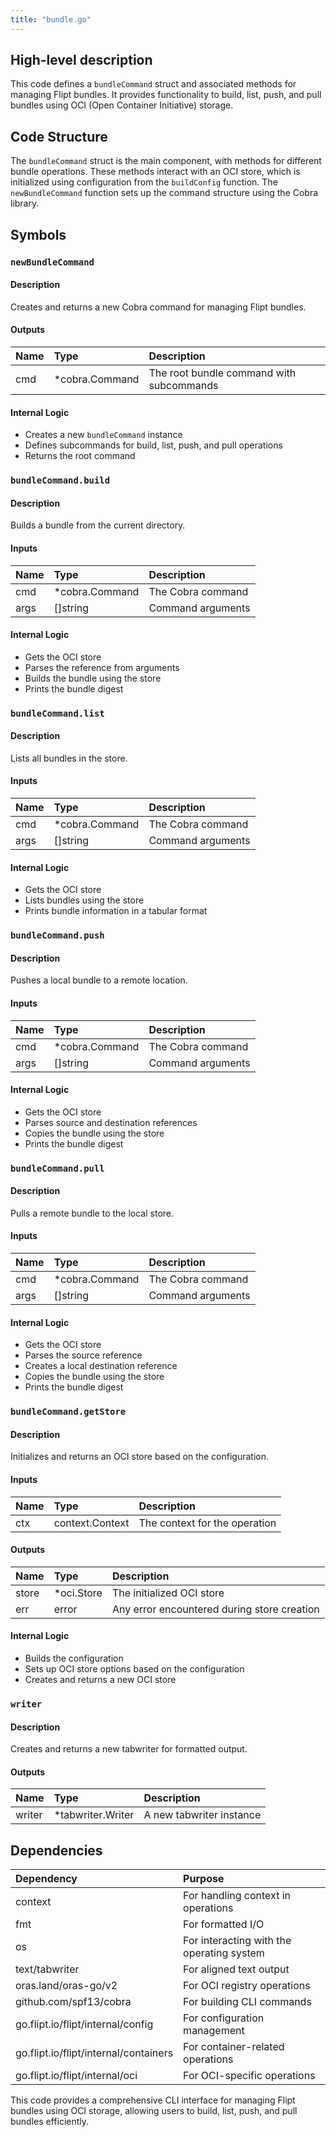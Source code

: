 ```yaml
---
title: "bundle.go"
---
```


## High-level description
This code defines a `bundleCommand` struct and associated methods for managing Flipt bundles. It provides functionality to build, list, push, and pull bundles using OCI (Open Container Initiative) storage.

## Code Structure
The `bundleCommand` struct is the main component, with methods for different bundle operations. These methods interact with an OCI store, which is initialized using configuration from the `buildConfig` function. The `newBundleCommand` function sets up the command structure using the Cobra library.

## Symbols

### `newBundleCommand`
#### Description
Creates and returns a new Cobra command for managing Flipt bundles.

#### Outputs
| Name | Type | Description |
|:-----|:-----|:------------|
| cmd | *cobra.Command | The root bundle command with subcommands |

#### Internal Logic
- Creates a new `bundleCommand` instance
- Defines subcommands for build, list, push, and pull operations
- Returns the root command

### `bundleCommand.build`
#### Description
Builds a bundle from the current directory.

#### Inputs
| Name | Type | Description |
|:-----|:-----|:------------|
| cmd | *cobra.Command | The Cobra command |
| args | []string | Command arguments |

#### Internal Logic
- Gets the OCI store
- Parses the reference from arguments
- Builds the bundle using the store
- Prints the bundle digest

### `bundleCommand.list`
#### Description
Lists all bundles in the store.

#### Inputs
| Name | Type | Description |
|:-----|:-----|:------------|
| cmd | *cobra.Command | The Cobra command |
| args | []string | Command arguments |

#### Internal Logic
- Gets the OCI store
- Lists bundles using the store
- Prints bundle information in a tabular format

### `bundleCommand.push`
#### Description
Pushes a local bundle to a remote location.

#### Inputs
| Name | Type | Description |
|:-----|:-----|:------------|
| cmd | *cobra.Command | The Cobra command |
| args | []string | Command arguments |

#### Internal Logic
- Gets the OCI store
- Parses source and destination references
- Copies the bundle using the store
- Prints the bundle digest

### `bundleCommand.pull`
#### Description
Pulls a remote bundle to the local store.

#### Inputs
| Name | Type | Description |
|:-----|:-----|:------------|
| cmd | *cobra.Command | The Cobra command |
| args | []string | Command arguments |

#### Internal Logic
- Gets the OCI store
- Parses the source reference
- Creates a local destination reference
- Copies the bundle using the store
- Prints the bundle digest

### `bundleCommand.getStore`
#### Description
Initializes and returns an OCI store based on the configuration.

#### Inputs
| Name | Type | Description |
|:-----|:-----|:------------|
| ctx | context.Context | The context for the operation |

#### Outputs
| Name | Type | Description |
|:-----|:-----|:------------|
| store | *oci.Store | The initialized OCI store |
| err | error | Any error encountered during store creation |

#### Internal Logic
- Builds the configuration
- Sets up OCI store options based on the configuration
- Creates and returns a new OCI store

### `writer`
#### Description
Creates and returns a new tabwriter for formatted output.

#### Outputs
| Name | Type | Description |
|:-----|:-----|:------------|
| writer | *tabwriter.Writer | A new tabwriter instance |

## Dependencies
| Dependency | Purpose |
|:-----------|:--------|
| context | For handling context in operations |
| fmt | For formatted I/O |
| os | For interacting with the operating system |
| text/tabwriter | For aligned text output |
| oras.land/oras-go/v2 | For OCI registry operations |
| github.com/spf13/cobra | For building CLI commands |
| go.flipt.io/flipt/internal/config | For configuration management |
| go.flipt.io/flipt/internal/containers | For container-related operations |
| go.flipt.io/flipt/internal/oci | For OCI-specific operations |

This code provides a comprehensive CLI interface for managing Flipt bundles using OCI storage, allowing users to build, list, push, and pull bundles efficiently.